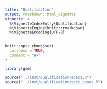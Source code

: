 ```yaml
---
title: "Qualification"
output: rmarkdown::html_vignette
vignette: >
  %\VignetteIndexEntry{Qualification}
  %\VignetteEngine{knitr::rmarkdown}
  %\VignetteEncoding{UTF-8}
---
```


```r
knitr::opts_chunk$set(
  collapse = TRUE,
  comment = "#>"
)
```

```r
library(gsm)

source("../inst/qualification/specs.R")
source("../inst/qualification/test_cases.R")
```
